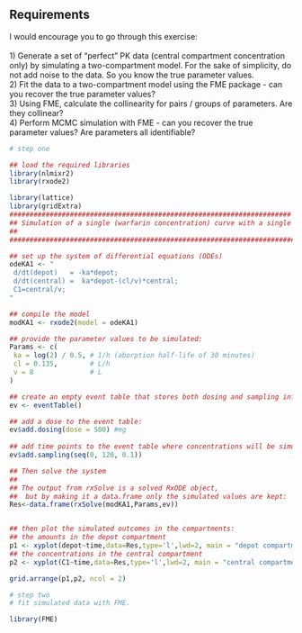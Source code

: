 ## Requirements

I would encourage you to go through this exercise:\
\
1) Generate a set of "perfect" PK data (central compartment concentration only) by simulating a two-compartment model. For the sake of simplicity, do not add noise to the data. So you know the true parameter values.\
2) Fit the data to a two-compartment model using the FME package - can you recover the true parameter values?\
3) Using FME, calculate the collinearity for pairs / groups of parameters. Are they collinear?\
4) Perform MCMC simulation with FME - can you recover the true parameter values? Are parameters all identifiable?\

```r
# step one

## load the required libraries
library(nlmixr2)
library(rxode2)

library(lattice)
library(gridExtra)
######################################################################
## Simulation of a single (warfarin concentration) curve with a single dose    ##
##                                                                             ##
#################################################################################

## set up the system of differential equations (ODEs)
odeKA1 <- "
 d/dt(depot)   = -ka*depot;
 d/dt(central) =  ka*depot-(cl/v)*central;
 C1=central/v;
"

## compile the model
modKA1 <- rxode2(model = odeKA1)

## provide the parameter values to be simulated:
Params <- c(
 ka = log(2) / 0.5, # 1/h (aborption half-life of 30 minutes)
 cl = 0.135,        # L/h
 v = 8              # L
)

## create an empty event table that stores both dosing and sampling information :
ev <- eventTable()

## add a dose to the event table:
ev$add.dosing(dose = 500) #mg
              
## add time points to the event table where concentrations will be simulated; these actions are cumulative
ev$add.sampling(seq(0, 120, 0.1))

## Then solve the system
##
## The output from rxSolve is a solved RxODE object,
##  but by making it a data.frame only the simulated values are kept:
Res<-data.frame(rxSolve(modKA1,Params,ev))


## then plot the simulated outcomes in the compartments:
## the amounts in the depot compartment
p1 <- xyplot(depot~time,data=Res,type='l',lwd=2, main = "depot compartment conc")
## the concentrations in the central compartment
p2 <- xyplot(C1~time,data=Res,type='l',lwd=2, main = "central compartment conc")

grid.arrange(p1,p2, ncol = 2)

```

```r
# step two 
# fit simulated data with FME.

library(FME)


```
